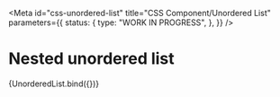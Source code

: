 <!-- @license CC0-1.0 -->


<Meta
  id="css-unordered-list"
  title="CSS Component/Unordered List"
  parameters={{
    status: {
      type: "WORK IN PROGRESS",
    },
  }}
/>

# Nested unordered list

<Canvas>
  <Story
    args={{
      ...defaultArgs,
      items: [
        {
          textContent: "Lorem",
        },
        {
          textContent: "Ipsum",
          items: [
            {
              textContent: "Lorem",
            },
            {
              textContent: "Ipsum",
            },
          ],
        },
        {
          textContent: "Dolor",
        },
      ],
    }}
    name="nested"
  >
    {UnorderedList.bind({})}
  </Story>
</Canvas>

